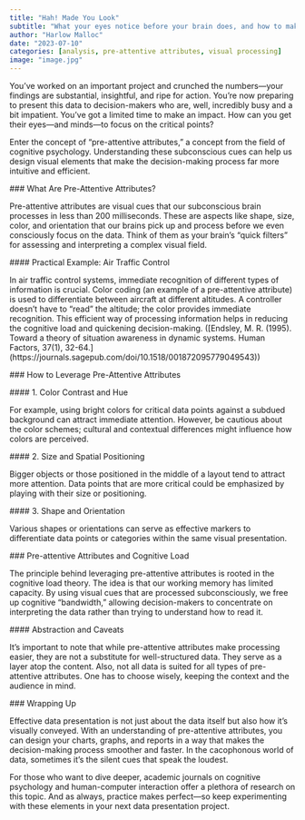 ```yaml
---
title: "Hah! Made You Look"
subtitle: "What your eyes notice before your brain does, and how to make the most of it."
author: "Harlow Malloc"
date: "2023-07-10"
categories: [analysis, pre-attentive attributes, visual processing]
image: "image.jpg"
---
```


You've worked on an important project and crunched the numbers---your findings are substantial, insightful, and ripe for action. You're now preparing to present this data to decision-makers who are, well, incredibly busy and a bit impatient. You've got a limited time to make an impact. How can you get their eyes---and minds---to focus on the critical points?

Enter the concept of "pre-attentive attributes," a concept from the field of cognitive psychology. Understanding these subconscious cues can help us design visual elements that make the decision-making process far more intuitive and efficient.

\### What Are Pre-Attentive Attributes?

Pre-attentive attributes are visual cues that our subconscious brain processes in less than 200 milliseconds. These are aspects like shape, size, color, and orientation that our brains pick up and process before we even consciously focus on the data. Think of them as your brain's "quick filters" for assessing and interpreting a complex visual field.

\#### Practical Example: Air Traffic Control

In air traffic control systems, immediate recognition of different types of information is crucial. Color coding (an example of a pre-attentive attribute) is used to differentiate between aircraft at different altitudes. A controller doesn't have to "read" the altitude; the color provides immediate recognition. This efficient way of processing information helps in reducing the cognitive load and quickening decision-making. (\[Endsley, M. R. (1995). Toward a theory of situation awareness in dynamic systems. Human Factors, 37(1), 32-64.\](https://journals.sagepub.com/doi/10.1518/001872095779049543))

\### How to Leverage Pre-Attentive Attributes

\#### 1. Color Contrast and Hue

For example, using bright colors for critical data points against a subdued background can attract immediate attention. However, be cautious about the color schemes; cultural and contextual differences might influence how colors are perceived.

\#### 2. Size and Spatial Positioning

Bigger objects or those positioned in the middle of a layout tend to attract more attention. Data points that are more critical could be emphasized by playing with their size or positioning.

\#### 3. Shape and Orientation

Various shapes or orientations can serve as effective markers to differentiate data points or categories within the same visual presentation.

\### Pre-attentive Attributes and Cognitive Load

The principle behind leveraging pre-attentive attributes is rooted in the cognitive load theory. The idea is that our working memory has limited capacity. By using visual cues that are processed subconsciously, we free up cognitive "bandwidth," allowing decision-makers to concentrate on interpreting the data rather than trying to understand how to read it.

\#### Abstraction and Caveats

It's important to note that while pre-attentive attributes make processing easier, they are not a substitute for well-structured data. They serve as a layer atop the content. Also, not all data is suited for all types of pre-attentive attributes. One has to choose wisely, keeping the context and the audience in mind.

\### Wrapping Up

Effective data presentation is not just about the data itself but also how it's visually conveyed. With an understanding of pre-attentive attributes, you can design your charts, graphs, and reports in a way that makes the decision-making process smoother and faster. In the cacophonous world of data, sometimes it's the silent cues that speak the loudest.

For those who want to dive deeper, academic journals on cognitive psychology and human-computer interaction offer a plethora of research on this topic. And as always, practice makes perfect---so keep experimenting with these elements in your next data presentation project.
